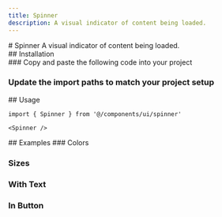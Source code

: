 ```yaml
---
title: Spinner
description: A visual indicator of content being loaded.
---
```


<ContentContainer>

<Section>
# Spinner
A visual indicator of content being loaded.

<ComponentPreview name="spinner" withRecipe />
</Section>

<Section>
## Installation

<Steps>
<Section>
### Copy and paste the following code into your project

<ComponentSource name="spinner" />

### Update the import paths to match your project setup
</Section>
</Steps>
</Section>

<Section>
## Usage

```tsx
import { Spinner } from '@/components/ui/spinner'
```
```tsx
<Spinner />
```
</Section>

<Section>
## Examples
### Colors
<ComponentPreview name="spinner" file="colors"/>

### Sizes
<ComponentPreview name="spinner" file="sizes"/>

### With Text
<ComponentPreview name="spinner" file="with-text"/>

### In Button
<ComponentPreview name="spinner" file="in-button"/>
</Section>

</ContentContainer>